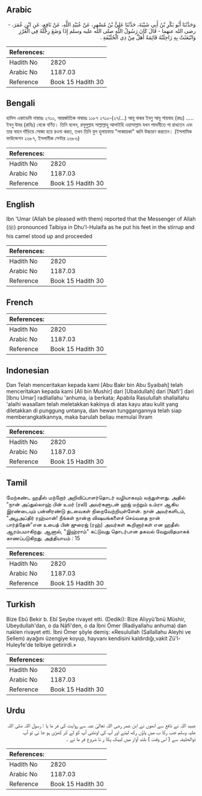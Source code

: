 ## Arabic


<div dir="rtl" lang="ar" style={{fontSize:'larger',backgroundColor:'#f8f9fa',padding:20}}>
وَحَدَّثَنَا أَبُو بَكْرِ بْنُ أَبِي شَيْبَةَ، حَدَّثَنَا عَلِيُّ بْنُ مُسْهِرٍ، عَنْ عُبَيْدِ اللَّهِ، عَنْ نَافِعٍ، عَنِ ابْنِ عُمَرَ، - رضى الله عنهما - قَالَ كَانَ رَسُولُ اللَّهِ صلى الله عليه وسلم إِذَا وَضَعَ رِجْلَهُ فِي الْغَرْزِ وَانْبَعَثَتْ بِهِ رَاحِلَتُهُ قَائِمَةً أَهَلَّ مِنْ ذِي الْحُلَيْفَةِ ‏.‏
</div>
<div style={{backgroundColor:'#f8f9fa',padding:20, marginBottom: 10}}><table> <thead> <tr> <th>References:</th> <th></th> </tr> </thead> <tbody><tr><td>Hadith No</td><td>2820</td></tr><tr><td>Arabic No</td><td>1187.03</td></tr><tr><td>Reference</td><td>Book 15 Hadith 30</td></tr></tbody></table></div>

## Bengali


<div dir="ltr" lang="bn" style={{fontSize:'larger',backgroundColor:'#f8f9fa',padding:20}}>
হাদিস একাডেমি নাম্বারঃ ২৭১০, আন্তর্জাতিক নাম্বারঃ ১১৮৭ ২৭১০-(২৭/...) আবূ বাকর ইবনু আবূ শায়বাহ (রহঃ) ..... ইবনু উমর (রাযিঃ) থেকে বর্ণিত। তিনি বলেন, রসূলুল্লাহ সাল্লাল্লাহু আলাইহি ওয়াসাল্লাম যখন পাদানীতে পা রাখতেন এবং তার বাহন দাঁড়িয়ে সোজা হয়ে রওনা করত, তখন তিনি যুল হুলায়ফায় "লাব্বায়কা" ধ্বনি উচ্চারণ করতেন। (ইসলামিক ফাউন্ডেশন ২৬৮৭, ইসলামীক সেন্টার ২৬৮৬)
</div>
<div style={{backgroundColor:'#f8f9fa',padding:20, marginBottom: 10}}><table> <thead> <tr> <th>References:</th> <th></th> </tr> </thead> <tbody><tr><td>Hadith No</td><td>2820</td></tr><tr><td>Arabic No</td><td>1187.03</td></tr><tr><td>Reference</td><td>Book 15 Hadith 30</td></tr></tbody></table></div>

## English


<div dir="ltr" lang="en" style={{fontSize:'larger',backgroundColor:'#f8f9fa',padding:20}}>
Ibn 'Umar (Allah be pleased with them) reported that the Messenger of Allah (ﷺ) pronounced Talbiya in Dhu'l-Hulaifa as he put his feet in the stirrup and his camel stood up and proceeded
</div>
<div style={{backgroundColor:'#f8f9fa',padding:20, marginBottom: 10}}><table> <thead> <tr> <th>References:</th> <th></th> </tr> </thead> <tbody><tr><td>Hadith No</td><td>2820</td></tr><tr><td>Arabic No</td><td>1187.03</td></tr><tr><td>Reference</td><td>Book 15 Hadith 30</td></tr></tbody></table></div>

## French


<div dir="ltr" lang="fr" style={{fontSize:'larger',backgroundColor:'#f8f9fa',padding:20}}>

</div>
<div style={{backgroundColor:'#f8f9fa',padding:20, marginBottom: 10}}><table> <thead> <tr> <th>References:</th> <th></th> </tr> </thead> <tbody><tr><td>Hadith No</td><td>2820</td></tr><tr><td>Arabic No</td><td>1187.03</td></tr><tr><td>Reference</td><td>Book 15 Hadith 30</td></tr></tbody></table></div>

## Indonesian


<div dir="ltr" lang="id" style={{fontSize:'larger',backgroundColor:'#f8f9fa',padding:20}}>
Dan Telah menceritakan kepada kami [Abu Bakr bin Abu Syaibah] telah menceritakan kepada kami [Ali bin Mushir] dari [Ubaidullah] dari [Nafi'] dari [Ibnu Umar] radliallahu 'anhuma, ia berkata; Apabila Rasulullah shallallahu 'alaihi wasallam telah meletakkan kakinya di atas kayu atau kulit yang diletakkan di punggung untanya, dan hewan tunggangannya telah siap memberangkatkannya, maka barulah beliau memulai Ihram
</div>
<div style={{backgroundColor:'#f8f9fa',padding:20, marginBottom: 10}}><table> <thead> <tr> <th>References:</th> <th></th> </tr> </thead> <tbody><tr><td>Hadith No</td><td>2820</td></tr><tr><td>Arabic No</td><td>1187.03</td></tr><tr><td>Reference</td><td>Book 15 Hadith 30</td></tr></tbody></table></div>

## Tamil


<div dir="ltr" lang="ta" style={{fontSize:'larger',backgroundColor:'#f8f9fa',padding:20}}>
மேற்கண்ட ஹதீஸ் மற்றோர் அறிவிப்பாளர்தொடர் வழியாகவும் வந்துள்ளது. அதில் "நான் அப்துல்லாஹ் பின் உமர் (ரலி) அவர்களுடன் ஹஜ் மற்றும் உம்ரா ஆகிய இரண்டையும் பன்னிரண்டு தடவைகள் நிறைவேற்றியுள்ளேன். நான் அவர்களிடம், "அபூஅப்திர் ரஹ்மான்! நீங்கள் நான்கு விஷயங்களைச் செய்வதை நான் பார்த்தேன்"என உபைத் பின் ஜுரைஜ் (ரஹ்) அவர்கள் கூறினார்கள் என ஹதீஸ் ஆரம்பமாகிறது. ஆனால், "இஹ்ராம்" கட்டுவது தொடர்பான தகவல் வேறுவிதமாகக் காணப்படுகிறது. அத்தியாயம் : 15
</div>
<div style={{backgroundColor:'#f8f9fa',padding:20, marginBottom: 10}}><table> <thead> <tr> <th>References:</th> <th></th> </tr> </thead> <tbody><tr><td>Hadith No</td><td>2820</td></tr><tr><td>Arabic No</td><td>1187.03</td></tr><tr><td>Reference</td><td>Book 15 Hadith 30</td></tr></tbody></table></div>

## Turkish


<div dir="ltr" lang="tr" style={{fontSize:'larger',backgroundColor:'#f8f9fa',padding:20}}>
Bize Ebû Bekir b. Ebî Şeybe rivayet etti. (Dediki): Bize Aliyyü'bnü Müshir, Ubeydullah'dan, o da Nâfi'den, o da İbni Ömer (Radiyallahu anhuma) dan naklen rivayet etti. İbni Ömer şöyle demiş: «Resulullah (Sallallahu Aleyhi ve Sellem) ayağını üzengiye koyup, hayvanı kendisini kaldırdığı,vakit Zü'l-Huleyfe'de telbiye getirirdi.»
</div>
<div style={{backgroundColor:'#f8f9fa',padding:20, marginBottom: 10}}><table> <thead> <tr> <th>References:</th> <th></th> </tr> </thead> <tbody><tr><td>Hadith No</td><td>2820</td></tr><tr><td>Arabic No</td><td>1187.03</td></tr><tr><td>Reference</td><td>Book 15 Hadith 30</td></tr></tbody></table></div>

## Urdu


<div dir="rtl" lang="ur" style={{fontSize:'larger',backgroundColor:'#f8f9fa',padding:20}}>
عبید اللہ نے نافع سے انھوں نے ابن عمر رضی اللہ تعالیٰ عنہ سے روایت کی فر ما یا : رسول اللہ صلی اللہ علیہ وسلم جب رکا ب میں پاؤں رکھ لیتے اور آپ کی اونٹنی آپ کو لے کر کھڑی ہو جا تی تو آپ ذوالحلیفہ سے ( اس وقت ) بلند آواز میں لبیک پکا ر نا شروع فر ما تے ۔
</div>
<div style={{backgroundColor:'#f8f9fa',padding:20, marginBottom: 10}}><table> <thead> <tr> <th>References:</th> <th></th> </tr> </thead> <tbody><tr><td>Hadith No</td><td>2820</td></tr><tr><td>Arabic No</td><td>1187.03</td></tr><tr><td>Reference</td><td>Book 15 Hadith 30</td></tr></tbody></table></div>